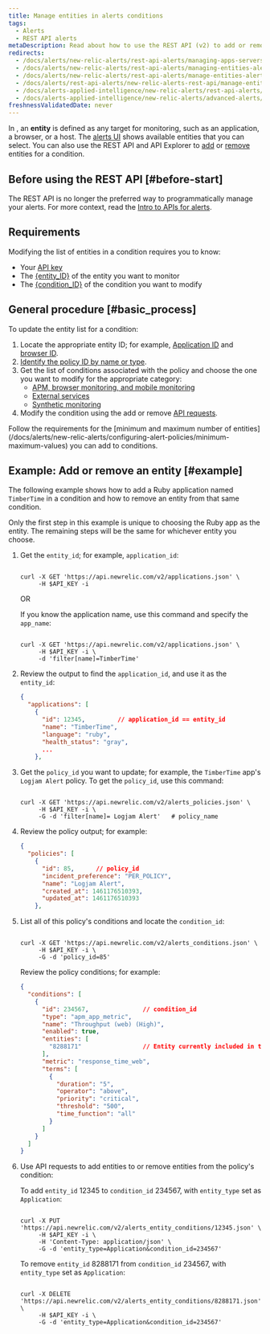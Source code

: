 ```yaml
---
title: Manage entities in alerts conditions
tags:
  - Alerts
  - REST API alerts
metaDescription: Read about how to use the REST API (v2) to add or remove apps and other entities from an alerts policy condition.
redirects:
  - /docs/alerts/new-relic-alerts/rest-api-alerts/managing-apps-servers-alerts-conditions
  - /docs/alerts/new-relic-alerts/rest-api-alerts/managing-entities-alerts-conditions
  - /docs/alerts/new-relic-alerts/rest-api-alerts/manage-entities-alerts-conditions
  - /docs/alerts/rest-api-alerts/new-relic-alerts-rest-api/manage-entities-alerts-conditions
  - /docs/alerts-applied-intelligence/new-relic-alerts/rest-api-alerts/manage-entities-alerts-conditions
  - /docs/alerts-applied-intelligence/new-relic-alerts/advanced-alerts/rest-api-alerts/manage-entities-alerts-conditions
freshnessValidatedDate: never
---
```


In <InlinePopover type="alerts"/>, an <DNT>**entity**</DNT> is defined as any target for monitoring, such as an application, a browser, or a host. The [alerts UI](https://one.newrelic.com/alerts/) shows available entities that you can select. You can also use the REST API and API Explorer to [add](https://api.newrelic.com/docs/#/Alerts%20Entity%20Conditions/put_alerts_entity_conditions__entity_id__json) or [remove](https://api.newrelic.com/docs/#/Alerts%20Entity%20Conditions/delete_alerts_entity_conditions__entity_id__json) entities for a condition.

## Before using the REST API [#before-start]

The REST API is no longer the preferred way to programmatically manage your alerts. For more context, read the [Intro to APIs for alerts](/docs/alerts/scale-automate/nerdgraph/nerdgraph-api-examples/).

## Requirements

Modifying the list of entities in a condition requires you to know:

* Your [API key](/docs/apis/rest-api-v2/getting-started/introduction-new-relic-rest-api-v2#api_key)
* The [&#x7B;entity_ID}](/docs/new-relic-solutions/get-started/glossary/#entity) of the entity you want to monitor
* The [&#x7B;condition_ID}](/docs/new-relic-solutions/get-started/glossary/#alert-condition) of the condition you want to modify

## General procedure [#basic_process]

To update the entity list for a condition:

1. Locate the appropriate entity ID; for example, [Application ID](/docs/apis/rest-api-v2/requirements/listing-host-instance-application-server-ids) and [browser ID](/docs/apis/rest-api-v2/browser-examples-v2/add-or-list-browser-apps-api-v2/).
2. [Identify the policy ID by name or type](/docs/alerts/scale-automate/rest-api/rest-api-calls-alerts/#alert-policies).
3. Get the list of conditions associated with the policy and choose the one you want to modify for the appropriate category:
   * [APM, browser monitoring, and mobile monitoring](/docs/alerts/new-relic-alerts/rest-api-alerts/rest-api-calls-new-relic-alerts#conditions)
   * [External services](/docs/alerts/new-relic-alerts/rest-api-alerts/rest-api-calls-new-relic-alerts#ext-services-conditions)
   * [Synthetic monitoring](/docs/alerts/new-relic-alerts/rest-api-alerts/rest-api-calls-new-relic-alerts#synthetics-conditions)
4. Modify the condition using the add or remove [API requests](/docs/alerts/scale-automate/rest-api/rest-api-calls-alerts/#alert-entity-conditions).

<Callout variant="important">
  Follow the requirements for the [minimum and maximum number of entities](/docs/alerts/new-relic-alerts/configuring-alert-policies/minimum-maximum-values) you can add to conditions.
</Callout>

## Example: Add or remove an entity [#example]

The following example shows how to add a Ruby application named `TimberTime` in a condition and how to remove an entity from that same condition.

Only the first step in this example is unique to choosing the Ruby app as the entity. The remaining steps will be the same for whichever entity you choose.

1. Get the `entity_id`; for example, `application_id`:

   ```shell
   
   curl -X GET 'https://api.newrelic.com/v2/applications.json' \
        -H $API_KEY -i
   ```

   OR

   If you know the application name, use this command and specify the `app_name`:

   ```shell

   curl -X GET 'https://api.newrelic.com/v2/applications.json' \
        -H $API_KEY -i \
        -d 'filter[name]=TimberTime'
   ```
2. Review the output to find the `application_id`, and use it as the `entity_id`:

   ```json
   {
     "applications": [
       {
         "id": 12345,         // application_id == entity_id
         "name": "TimberTime",
         "language": "ruby",
         "health_status": "gray",
         ...
       },
   ```
3. Get the `policy_id` you want to update; for example, the `TimberTime` app's `Logjam Alert` policy. To get the `policy_id`, use this command:


   ```shell

   curl -X GET 'https://api.newrelic.com/v2/alerts_policies.json' \
        -H $API_KEY -i \
        -G -d 'filter[name]= Logjam Alert'   # policy_name
   ```
4. Review the policy output; for example:

   ```json
   {
     "policies": [
       {
         "id": 85,      // policy_id
         "incident_preference": "PER_POLICY",
         "name": "Logjam Alert",
         "created_at": 1461176510393,
         "updated_at": 1461176510393
       },
   ```
5. List all of this policy's conditions and locate the `condition_id`:


   ```shell

   curl -X GET 'https://api.newrelic.com/v2/alerts_conditions.json' \
        -H $API_KEY -i \
        -G -d 'policy_id=85'
   ```

   Review the policy conditions; for example:

   ```json
   {
     "conditions": [
       {
         "id": 234567,               // condition_id
         "type": "apm_app_metric",
         "name": "Throughput (web) (High)",
         "enabled": true,
         "entities": [
           "8288171"                 // Entity currently included in the policy
         ],
         "metric": "response_time_web",
         "terms": [
           {
             "duration": "5",
             "operator": "above",
             "priority": "critical",
             "threshold": "500",
             "time_function": "all"
           }
         ]
       }
     ]
   }
   ```
6. Use API requests to add entities to or remove entities from the policy's condition:

   To add `entity_id` 12345 to `condition_id` 234567, with `entity_type` set as `Application`:

   ```shell

   curl -X PUT 'https://api.newrelic.com/v2/alerts_entity_conditions/12345.json' \
        -H $API_KEY -i \
        -H 'Content-Type: application/json' \
        -G -d 'entity_type=Application&condition_id=234567'
   ```

   To remove `entity_id` 8288171 from `condition_id` 234567, with `entity_type` set as `Application`:


   ```shell

   curl -X DELETE 'https://api.newrelic.com/v2/alerts_entity_conditions/8288171.json' \
        -H $API_KEY -i \
        -G -d 'entity_type=Application&condition_id=234567'
   ```
